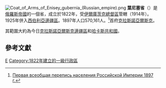 [[File:Coat_of_Arms_of_Enisey_gubernia_(Russian_empire).png|right]]
'''葉尼塞省'''（'''{{lang|ru|Енисейская губерния}}'''）是[[俄羅斯帝國|俄羅斯帝國]]的一個省，成立於1822年，受[[伊爾庫茨克總督區|伊爾庫茨克總督區]]管轄（1914年）。1925年併入[[西伯利亞邊疆區|西伯利亞邊疆區]]。1897年人口570,161人。<ref>[http://demoscope.ru/weekly/ssp/emp_lan_97_uezd.php?reg=594 Первая всеобщая перепись населения Российской Империи 1897 г.]</ref>首府[[克拉斯諾亞爾斯克|克拉斯諾亞爾斯克]]。

其範圍大約為今日[[克拉斯諾亞爾斯克邊疆區|克拉斯諾亞爾斯克邊疆區]]和[[哈卡斯共和國|哈卡斯共和國]]。

==參考文獻==
<div class="references-small">
<references />
</div>

{{ImpRussia}}
[[Category:俄羅斯帝國行政區劃|Е]]
[[Category:1822年建立的一級行政區|Category:1822年建立的一級行政區]]